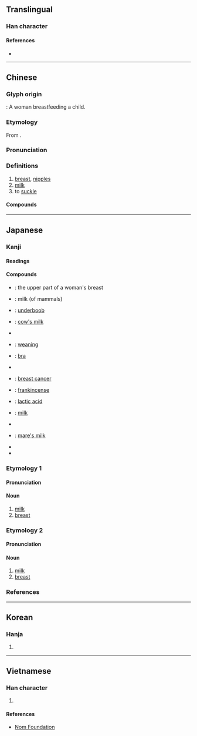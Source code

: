 {{character info/new}}
==Translingual==

===Han character===
{{Han char|rn=5|rad=乙|as=07|sn=8|four=22410|canj=BDU|ids=⿰孚乚}}

====References====
* {{Han ref|kx=0084.170|dkj=00190|dj=0171.220|hdz=10055.040|uh=4E73|ud=20083|bh=A8C5|bd=43205}}

----

==Chinese==
{{zh-forms}}

===Glyph origin===
{{Han etym}}
{{liushu|p}}: A woman breastfeeding a child.

===Etymology===
From {{inh|zh|sit-pro|*s-nəw}}.

===Pronunciation===
{{zh-pron
|m=rǔ
|c=jyu5
|md=nĕng/nèng/ṳ̄
|md_note=nĕng/nèng - colloquial; ṳ̄ - literary
|mn=kh:jú/qz,tp,xm:lú/zz:jí
|h=pfs=yî
|w=3zr
|mc=y
|oc=y
|ma=Zh-ru.ogg
|cat=n,v
}}

===Definitions===
{{zh-hanzi}}

# [[breast]], [[nipples]]
# [[milk]]
# to [[suckle]]

====Compounds====
{{zh-der|乳劑|乳化|乳化劑|乳名|乳山|乳山市|乳房|乳暈|乳母|乳汁|乳溝|乳牙|乳牛|乳癌|乳白|乳白天空|乳白色|乳突|乳突竇|乳糖|乳糖不耐|乳罩|乳脂|乳腐|乳腺|乳腺炎|乳腺癌|乳膠|乳臭未乾|乳製品|乳豬|乳酪|乳酪蛋糕|乳酸|乳酸菌|乳頭|乳頭瘤|乳香|乳齒|催乳|南乳|哺乳|哺母乳|孳乳|授乳|母乳|沐浴乳|洗髮乳|潔面乳|潤膚乳|煉乳|石鐘乳|腐乳|膠乳|護髮乳|酪乳|酸乳|隆乳|雙乳|離乳|餵母乳|乳脂湯}}

----

==Japanese==

===Kanji===
{{ja-kanji|grade=6|rs=乙07}}

====Readings====
{{ja-readings|goon=にゅう|kanon=じゅ|kun=ち, ちち}}

====Compounds====
{{der-top|Compounds}}
* {{ja-r|上乳|うえちち}}: the upper part of a woman's breast
* {{ja-r|お乳|おちち}}: milk (of mammals)
* {{ja-r|下乳|したちち}}: [[underboob]] {{gloss|the lower part of a woman's breast}}
* {{ja-r|牛乳|ぎゅうにゅう}}: [[cow's milk]]
* {{ja-r|巨乳|きょにゅう}}
* {{ja-r|卒乳|そつにゅう}}: [[weaning]]
* {{ja-r|乳押さえ|ちちおさえ}}: [[bra]] {{gloss|brassiere}}
* {{ja-r|超乳|ちょうにゅう}}
* {{ja-r|乳癌|にゅうがん}}: [[breast cancer]]
* {{ja-r|乳香|にゅうこう}}: [[frankincense]]
* {{ja-r|乳酸|にゅうさん}}: [[lactic acid]]
* {{ja-r|乳汁|にゅうじゅう}}: [[milk]]
* {{ja-r|爆乳|ばくにゅう}}
* {{ja-r|馬乳|ばにゅう}}: [[mare's milk]]
* {{ja-r|貧乳|ひんにゅう}}
* {{ja-r|魔乳|まにゅう}}
{{der-bottom}}

===Etymology 1===
{{ja-kanjitab|ちち|yomi=k}}

====Pronunciation====
{{ja-pron|yomi=k|ちち|acc=2|dev=1|acc_ref=DJR,NHK|acc2=1|acc2_ref=DJR,NHK}}

====Noun====
{{ja-noun|ちち}}

# [[milk]]
# [[breast]]

===Etymology 2===
{{ja-kanjitab|ち|yomi=k}}

====Pronunciation====
{{ja-pron|yomi=k|ち|acc=1|acc_ref=DJR,NHK}}

====Noun====
{{ja-noun|ち}}

# [[milk]]
# [[breast]]

===References===
<references/>

----

==Korean==

===Hanja===
{{ko-hanja|hangeul=유|rv=yu|mr=yu}}

# {{defn|lang=ko|sort=乙07}}

----

==Vietnamese==

===Han character===
{{vi-hantu|[[nhũ]], [[vú]], [[nhú]], [[nhỗ]]|rs=乙07}}

# {{defn|lang=vi|sort=乙07}}

====References====
* [http://nomfoundation.org/common/nom_details.php?codepoint=4e73 Nom Foundation]